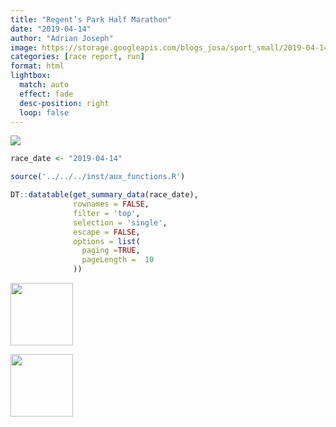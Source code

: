 ```yaml
---
title: "Regent’s Park Half Marathon"
date: "2019-04-14"
author: "Adrian Joseph"
image: https://storage.googleapis.com/blogs_josa/sport_small/2019-04-14_REGENT_S_PARK_HALF_MARATHON/img/00.png
categories: [race report, run]
format: html
lightbox:
  match: auto
  effect: fade
  desc-position: right
  loop: false
---
```

![](https://storage.googleapis.com/blogs_josa/sport_small/2019-04-14_REGENT_S_PARK_HALF_MARATHON/img/00.png)

```r
race_date <- "2019-04-14"

source('../../../inst/aux_functions.R')

DT::datatable(get_summary_data(race_date),
              rownames = FALSE,
              filter = 'top',
              selection = 'single',
              escape = FALSE,
              options = list(
                paging =TRUE,
                pageLength =  10
              ))
```



::: {layout-ncol=4}
![](https://storage.googleapis.com/blogs_josa/sport_small/2019-04-14_REGENT_S_PARK_HALF_MARATHON/img/00.png){ width="100" group="hi" }

![](https://storage.googleapis.com/blogs_josa/sport_small/2019-04-14_REGENT_S_PARK_HALF_MARATHON/img/01.png){ width="100" group="hi" }


:::
